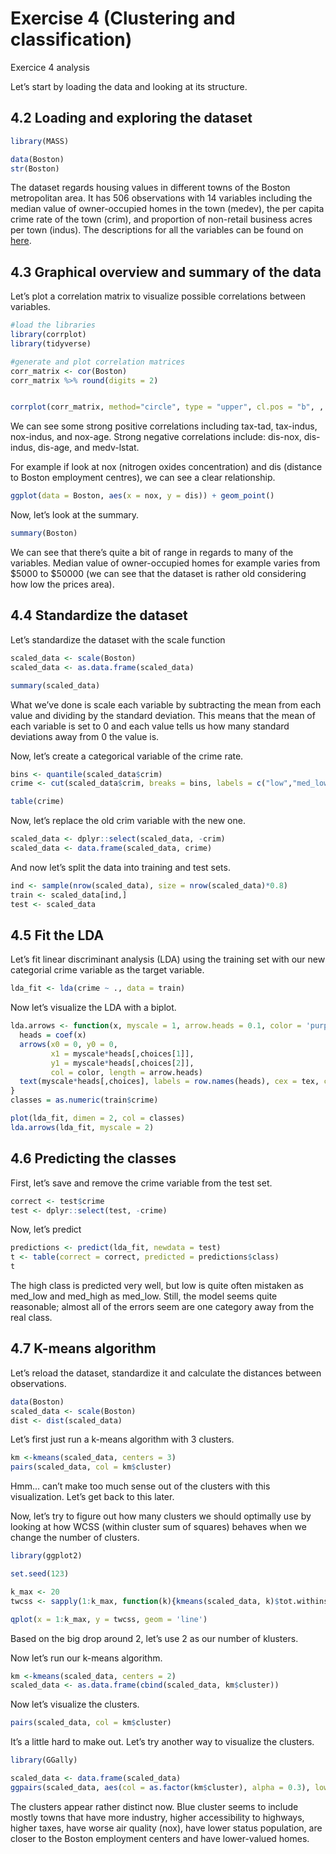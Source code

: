 # Exercise 4 (Clustering and classification)

Exercice 4 analysis

Let's start by loading the data and looking at its structure.

## 4.2 Loading and exploring the dataset

```r
library(MASS)

data(Boston)
str(Boston)
```
The dataset regards housing values in different towns of the Boston metropolitan area. It has 506 observations with 14 variables including the median value of owner-occupied homes in the town (medev), the per capita crime rate of the town (crim), and proportion of non-retail business acres per town (indus). The descriptions for all the variables can be found on [here](http://alumni.media.mit.edu/~tpminka/courses/36-350.2001/hw/hw7/Boston.html).

## 4.3 Graphical overview and summary of the data

Let's plot a correlation matrix to visualize possible correlations between variables.

```r
#load the libraries
library(corrplot)
library(tidyverse)

#generate and plot correlation matrices
corr_matrix <- cor(Boston)
corr_matrix %>% round(digits = 2)


corrplot(corr_matrix, method="circle", type = "upper", cl.pos = "b", , order = "hclus", tl.pos = "d", tl.cex = 0.6)
```

We can see some strong positive correlations including tax-tad, tax-indus, nox-indus, and nox-age. Strong negative correlations include: dis-nox, dis-indus, dis-age, and medv-lstat.

For example if look at nox (nitrogen oxides concentration) and dis (distance to Boston employment centres), we can see a clear relationship.

```r
ggplot(data = Boston, aes(x = nox, y = dis)) + geom_point()
```

Now, let's look at the summary.

```r
summary(Boston)
```
We can see that there's quite a bit of range in regards to many of the variables. Median value of owner-occupied homes for example varies from $5000 to $50000 (we can see that the dataset is rather old considering how low the prices area).

## 4.4 Standardize the dataset

Let's standardize the dataset with the scale function

```r
scaled_data <- scale(Boston)
scaled_data <- as.data.frame(scaled_data)

summary(scaled_data)
```
What we've done is scale each variable by subtracting the mean from each value and dividing by the standard deviation. This means that the mean of each variable is set to 0 and each value tells us how many standard deviations away from 0 the value is.

Now, let's create a categorical variable of the crime rate.

```r

bins <- quantile(scaled_data$crim)
crime <- cut(scaled_data$crim, breaks = bins, labels = c("low","med_low","med_high","high"), include.lowest = TRUE)

table(crime)
```

Now, let's replace the old crim variable with the new one.

```r
scaled_data <- dplyr::select(scaled_data, -crim)
scaled_data <- data.frame(scaled_data, crime)
```

And now let's split the data into training and test sets.

```r
ind <- sample(nrow(scaled_data), size = nrow(scaled_data)*0.8)
train <- scaled_data[ind,]
test <- scaled_data
```   

## 4.5 Fit the LDA

Let's fit linear discriminant analysis (LDA) using the training set with our new categorial crime variable as the target variable.

```r
lda_fit <- lda(crime ~ ., data = train)

```

Now let's visualize the LDA with a biplot. 
```r
lda.arrows <- function(x, myscale = 1, arrow.heads = 0.1, color = 'purple', tex = 0.75, choices = c(1,2)) {
  heads = coef(x)
  arrows(x0 = 0, y0 = 0, 
         x1 = myscale*heads[,choices[1]],
         y1 = myscale*heads[,choices[2]],
         col = color, length = arrow.heads)
  text(myscale*heads[,choices], labels = row.names(heads), cex = tex, col = color, pos = 3)
}
classes = as.numeric(train$crime)

plot(lda_fit, dimen = 2, col = classes)
lda.arrows(lda_fit, myscale = 2)
```


## 4.6 Predicting the classes

First, let's save and remove the crime variable from the test set.

```r
correct <- test$crime
test <- dplyr::select(test, -crime)
```

Now, let's predict

```r
predictions <- predict(lda_fit, newdata = test)
t <- table(correct = correct, predicted = predictions$class)
t
```
The high class is predicted very well, but low is quite often mistaken as med_low and med_high as med_low. Still, the model seems quite reasonable; almost all of the errors seem are one category away from the real class.

## 4.7 K-means algorithm

Let's reload the dataset, standardize it and calculate the distances between observations.
```r
data(Boston)
scaled_data <- scale(Boston)
dist <- dist(scaled_data)
```
Let's first just run a k-means algorithm with 3 clusters.
```r
km <-kmeans(scaled_data, centers = 3)
pairs(scaled_data, col = km$cluster)
```

Hmm... can't make too much sense out of the clusters with this visualization. Let's get back to this later.

Now, let's try to figure out how many clusters we should optimally use by looking at how WCSS (within cluster sum of squares) behaves when we change the number of clusters.

```r
library(ggplot2)

set.seed(123)

k_max <- 20
twcss <- sapply(1:k_max, function(k){kmeans(scaled_data, k)$tot.withinss})

qplot(x = 1:k_max, y = twcss, geom = 'line')
```

Based on the big drop around 2, let's use 2 as our number of klusters. 

Now let's run our k-means algorithm.

```r
km <-kmeans(scaled_data, centers = 2)
scaled_data <- as.data.frame(cbind(scaled_data, km$cluster))

```
Now let's visualize the clusters.
```r
pairs(scaled_data, col = km$cluster)
```
It's a little hard to make out. Let's try another way to visualize the clusters.

```r

library(GGally)

scaled_data <- data.frame(scaled_data)
ggpairs(scaled_data, aes(col = as.factor(km$cluster), alpha = 0.3), lower = list(combo = wrap("facethist", bins = 20)))
```

The clusters appear rather distinct now. Blue cluster seems to include mostly towns that have more industry, higher accessibility to highways, higher taxes, have worse air quality (nox), have lower status population, are closer to the Boston employment centers and have lower-valued homes.
